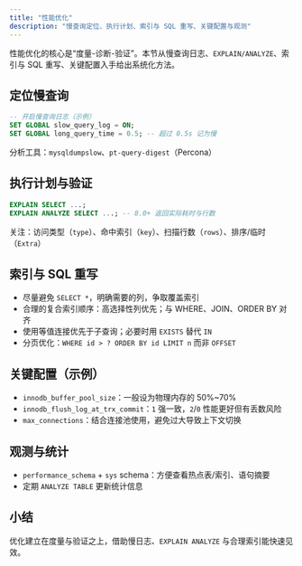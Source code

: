```yaml
---
title: "性能优化"
description: "慢查询定位、执行计划、索引与 SQL 重写、关键配置与观测"
---
```


性能优化的核心是“度量-诊断-验证”。本节从慢查询日志、`EXPLAIN/ANALYZE`、索引与 SQL 重写、关键配置入手给出系统化方法。

## 定位慢查询

```sql
-- 开启慢查询日志（示例）
SET GLOBAL slow_query_log = ON;
SET GLOBAL long_query_time = 0.5; -- 超过 0.5s 记为慢
```

分析工具：`mysqldumpslow`、`pt-query-digest`（Percona）

## 执行计划与验证

```sql
EXPLAIN SELECT ...;
EXPLAIN ANALYZE SELECT ...; -- 8.0+ 返回实际耗时与行数
```

关注：访问类型（`type`）、命中索引（`key`）、扫描行数（`rows`）、排序/临时（`Extra`）

## 索引与 SQL 重写

- 尽量避免 `SELECT *`，明确需要的列，争取覆盖索引
- 合理的复合索引顺序：高选择性列优先；与 WHERE、JOIN、ORDER BY 对齐
- 使用等值连接优先于子查询；必要时用 `EXISTS` 替代 `IN`
- 分页优化：`WHERE id > ? ORDER BY id LIMIT n` 而非 `OFFSET`

## 关键配置（示例）

- `innodb_buffer_pool_size`：一般设为物理内存的 50%~70%
- `innodb_flush_log_at_trx_commit`：`1` 强一致，`2`/`0` 性能更好但有丢数风险
- `max_connections`：结合连接池使用，避免过大导致上下文切换

## 观测与统计

- `performance_schema` + `sys` schema：方便查看热点表/索引、语句摘要
- 定期 `ANALYZE TABLE` 更新统计信息

## 小结

优化建立在度量与验证之上，借助慢日志、`EXPLAIN ANALYZE` 与合理索引能快速见效。


